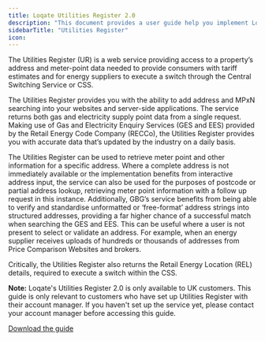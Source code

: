 ```yaml
---
title: Loqate Utilities Register 2.0
description: "This document provides a user guide help you implement Loqate’s Utilities Register 2.0."
sidebarTitle: "Utilities Register"
icon: 
---
```


The Utilities Register (UR) is a web service providing access to a property’s address and meter-point data needed to provide consumers with tariff estimates and for energy suppliers to execute a switch through the Central Switching Service or CSS.

The Utilities Register provides you with the ability to add address and MPxN searching into your websites and server-side applications. The service returns both gas and electricity supply point data from a single request. Making use of Gas and Electricity Enquiry Services (GES and EES) provided by the Retail Energy Code Company (RECCo), the Utilities Register provides you with accurate data that’s updated by the industry on a daily basis.

The Utilities Register can be used to retrieve meter point and other information for a specific address. Where a complete address is not immediately available or the implementation benefits from interactive address input, the service can also be used for the purposes of postcode or partial address lookup, retrieving meter point information with a follow up request in this instance. Additionally, GBG’s service benefits from being able to verify and standardise unformatted or ‘free-format’ address strings into structured addresses, providing a far higher chance of a successful match when searching the GES and EES. This can be useful where a user is not present to select or validate an address. For example, when an energy supplier receives uploads of hundreds or thousands of addresses from Price Comparison Websites and brokers.

Critically, the Utilities Register also returns the Retail Energy Location (REL) details, required to execute a switch within the CSS.

<Note>**Note:** Loqate's Utilities Register 2.0 is only available to UK customers. This guide is only relevant to customers who have set up Utilities Register with their account manager. If you haven't set up the service yet, please contact your account manager before accessing this guide.</Note>

[Download the guide](https://www.loqate.com/media/31shhsfk/loqates-utilities-register-user-guide-v2-4.pdf)